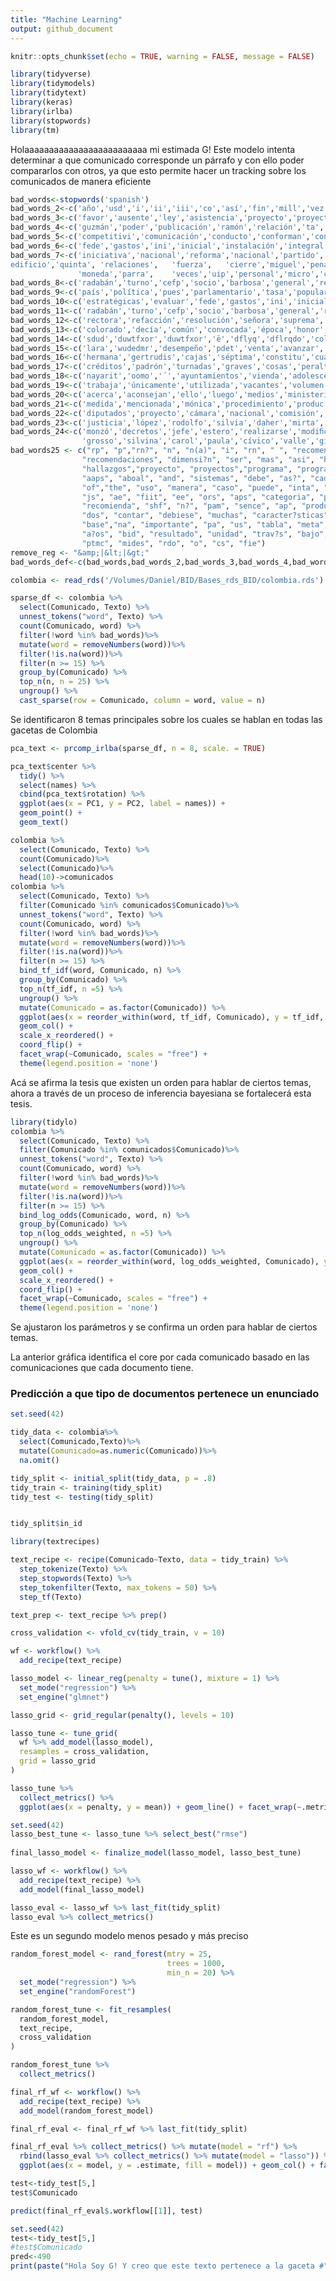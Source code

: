 ```yaml
---
title: "Machine Learning"
output: github_document
---
```


```r
knitr::opts_chunk$set(echo = TRUE, warning = FALSE, message = FALSE)
```

```r
library(tidyverse)
library(tidymodels)
library(tidytext)
library(keras)
library(irlba)
library(stopwords)
library(tm)
```


Holaaaaaaaaaaaaaaaaaaaaaaaaa mi estimada G! Este modelo intenta determinar a que comunicado corresponde un párrafo y con ello poder compararlos con otros, ya que esto permite hacer un tracking sobre los comunicados de manera eficiente

```r
bad_words<-stopwords('spanish')
bad_words_2<-c('año','usd','i','ii','iii','co','así','fin','mill','vez','si','l','tener','oc','iv','nuevos','problema','santa','dio','p','enero','febrero','marzo','abril','mayo','junio','julio','agosto','septiembre','octubre','noviembre','diciembre','aproximadamente','varios','ende','tipo','aún','fase','costo','existe','logró','v','acerca','b','entrada','forma','gran','igualmente','misma','orden','oficina','output','podría','presentaron','propuesta','propuestas','referencia','reporte','san','tercer','térmico','zonas','caja','alrededor','asignados','decir','después','días','dicha','diseñado','esperaba','esperado','finalizar','importancia','llevó','maestro','mejorar','necesarios','niveles','particular','planteado','presente','principios','reflejado','registra','reportado','requiere','secado','solo','supuesto','with','working','actualización','alto','asociado','considerando','correspondiente','dichos','escasa','fa','figura','genera','justificación','km','llevado','medidas','menos','modo','municipio','necesarias','necesidades','parcialmente','partir','pese','personas','pmasis','presentar','previas','previstos','real','realizando','sentido','suscrito','tema','vía','acorde','acorde','actividad','adecuada','adelantando','ándres','atención','comprometer','consultores','corresponde','crítica','cuarto','efectos','ejecutores','entonces','especial','establecidos','crítica','ejecutores','especial','establecidos','existen','incluido','lograr','logro','luego','mas','más','mayores','mecanismo','mejor','notable','nuevas','objeto','oferta','original','pari','passu','posibilidad','posterior','propósito','','realidad','realizaron','red','satisfactoria','solicitado','últimos','varias','además','afectar','aplicación','aprobados','artículo','competencia','competencias','conjunto','consecución','creó','considerable','consolidación','convocatoria','cronogramas','cuatro','darle','definidos','desarrollado','efectiva','eficiente','ejecutados','especialista','estima','extensión','gestor','igual','indica','informa','interno','internos','largo','llega','lugar','manual','mismas','mll','múltiples','obtener','permitido','plazos','porcentaje','potenciales','presentación','presentó','prevé','primeras','providencia','proyecciones','puedan','realizada','reglamento','relacionada','renovación','restricciones','semanas','siguiente','solicitar','soluciones','suscribir','suscripción','tales','todas','todo','tomo','usuarios','vías','abstuvo','acumulado','adelantaron','afectó','apenas','apoya','c','buena','centros','compromisos','conjunta','considerablemente','consorcio','contenido','continua','cronograma','deben','deberán','dialogo','disponibles','dificultad','documentos','ejercicio','elegible','ello','esfuerzos','espacios','especiales','esquemas','etapas','formalizó','financiada','fuertes','funcionamiento','generado','generados','generar','generó','gerencial','gestiones','gestores','grupos','haber','hecho','inclusión','informó','inicios','manifestado','mencionados','opinión','partes','pendiente','permitieran','podía','podrá','presentan','presentando','proyectados','punto','puesta','realización','realizará','realizará','reporta','respuesta','revisaron','sigue','sólidos','sigue','sólo','superior','sustancial','torno','tramitar','tres','utilización','ve','vi','vio','acordado','actualizado','adecuado','agencia','ahora','ajustar','ajustó','alcanzado','alcanzarán','ambos','anteriores','aplicativo','aportes','apoyar','aprobó','asimismo','atender','calculado','cercano','cinco','continuar','corresponden','cumplido','da','dará','deberá','decidió','decididas','decidió','definido','definidas','denominada','determinar','determinación','detalles','detalle','diferencias','dinámica','dinamismo','directivas','disponibilidad','distintos','eb','ejecutadas','entendimiento','establecidas','evidente','explica')
bad_words_3<-c('favor','ausente','ley','asistencia','proyecto','proyectos','diputado','ley','cause','reunión','cause','diputados','reunión','presidente','cámara','gaceta','integrante','lunes','martes','miércoles','jueves','viernes','sabado','domingo','integrante','méxico','cambio','general','nacional','parlamentaria','alta','integrantes','iniciativa','horas','programas','proyecto','programa','sector','ción','dictamen','josé','mil','pri','baja','turno','federal','in','gonzález','día','fecha','dos','manera','acciones','ciento','ciento','materia','parte','pro','secretario','re','caso','directiva','ser','actividades','cabo','discusión','maría','anterior','fracción','atentamente','decreto','juan','respecto','micro','millones','ordinaria','secretaría','unidos','coordinación','foro','grupo','periodo','ra','aprobación','ceiaa','pequeña','to','artículos','congreso','do','federación','junta','licenciado','medio','legislatura','presentes','uso','antonio','cuenta','legislativo','garcía','gobierno','legislativo','mexicanos','operación','social','acuerdo','aprobado','comisiones','dispuesto','informe','martínez','nes','numeral','diversas','mesa','siguientes','jesús','siguientes','adiciona','adolfo','luis','lxii','orive','secretaria','sión','alejandro','diversos','federalismo','ramírez','reuniones','secretarios','términos','adriana','apoyo','cumplimiento','ma','pa','sánchez','sánchez','anual','cuales','di','doctor','mario','participación','semestral','anexo','autoridades','coordinador','javier','municipales','pérez','pre','so','alfredo','fernando','hacer','mediante','nivel','objetivos','propone','proponente','quórum','temas','tra','acción','acta','cada','carlos','dad','destacó','edificio','entidades','establecer','fundamento','honorable','importante','legisladores','mo','palacio','proyectos','rangel','regional','romero','sectores','sistema','condiciones','miento','pe','tados','través','vargas','ciones','comi','dar','disposiciones','enrique','evaluación','federales','marco','mayor','parla','mayor','plazo','presentada','reglas','salón','tal','alberto','arturo','ca','contreras','gasto','lectura','procedió','padilla','situación','virtud','años','augusto','bellinger','chan','continuación','dis','elementos','fuentes','funciones','gestión','hernández','lugo','manuel','mentaria','moreno','nión','nueva','partido','político','primer','públicos','rocío','ruiz','semarnat','va','abreu','agradeció','aprobaron','asistencia','carmen','com','corrales','dependencias','dipu','establece')
bad_words_4<-c('guzmán','poder','publicación','ramón','relación','ta','último','ciudadano','comité','documento','fe','fomentos','fomento','generales','gobiernos','grandes','guadalupe','im','inicio','invitados','marcos','mente','mexicana','morales','opi','ortiz','permita','población','relativo','renovables','resultados','salvador','segovia','unanimidad','usted','blanca','bre','cantidad','capacidades','cárdenas','carmona','debe','des','dictaminado','director','final','función','hace','hoy','isidro','lázaro','llevará','medianas','méndez','mismo','previa','sos','total','valencia','vo','acceso','acuerdos','armando','artiñano','asistentes','calidad','cáma','campaña','cecilia','conforme','conforme','dustria','em','emitir','encuentra','esther','gerardo','impacto','importantes','ingeniero','interés','minuta','modificación','movimiento','na','nación','oportunidad','ordenamiento','organismos','parlamentarios','pequeñas','po','primera','puntos','socorro','socorro','téllez','tiempo','tomás','tratamiento','turnados','unidas','yesenia','analizado','anaya','ángel','angélica','ba','bajo','base','beltrones','bien','campañas','catarina','ceballos','delgado','desa','desahogar','eco','efecto','electorales','encontraron','específicos','establecido','ex','fechas','foros','g','gutiérrez','hacia','humanos','ja','llevar','manlio','márquez','mayoría','medios','metas','miguel','módulo','mundo','momento','observaciones','octavio','palabra','orihuela','payo','permanente','preguntas','puesto','res','respectiva','resultado','reyes','sam','sistemas','voto','votos','actores','alianza','alonso','alianza','américa','ayala','cación','calderón','cam','camarena','carácter','cargo','ciso','clave')
bad_words_5<-c('competitivi','comunicación','conducto','conforman','consejo','correspondientes','cumplir','dependencia','destinados','df','dichas','directamente','diseño','dora','ejecución','emitida','éstas','estatales','evaluaciones','falta','favor','federa','felipe','fernández','garza','generación','herrera','hacendaria','herrera','hugo','humano','instituto','inte','intervención','invitación','issa','legislativos','local','medina','semana','semanas','mes','meses','necesario','norma','número','organización','oviedo','países','par','pedro','plan','presencia','puso','rafael','rafael','realizar','reducir','reitero','relaciones','representación','representantes','responsabilidad','rios','rivera','rrollo','secreta','unánime','vinculación','x','zaragoza','ac','adán','alba','alex','analizar','beneficio','cabe','clausura','clausura','combustibles','compromiso','conformidad','compromiso','crear','cualquier','cuanto','daimler','david','dávila','debida','decisiones','derivado','disposi','eficiencia','ejecutivo','eliana','elaboración','eliana','equipo','ésta','francisca','francisco','gas','ge','gm','go','her','ho','inafed','informes','instalaciones','instrumentos','lado','legales','líneas','locales','marisol','mento','mexicano','misión','mismos','munici','nacionales','nández','ne','nelly','nomía','órdenes','organizaciones','pecial','peña','pido','planta','porcentajes','presu','proceso','producto','progra','propia','puede','ral','ras','realizadas','representa','representa','revisión','ricardo','robles','sa','sala','solicita','sometan','suficiente','tercera','tes','tinguida','torres','viii','abordaron','actualmente','alfa','alvarado','alimentos','árcega','auditorio','bajadores','beneficios','bis','brenda','canacero','características','castillo','cau','certificación','certificado','chávez','cional','cita','colaboración','comuníquese','concepto','concluyó','consuelo','conocimiento','contenidos','coronado','covarrubias','creciente','cruz','cuarta','décima','décima','declinó','delphi','democrática','dente','deral','dicho','dieron','discutido','dispone','duda','efectuada','elia')        
bad_words_6<-c('fede','gastos','ini','inicial','instalación','integral','interior','jiménez','labastida','lardizábal','legislativa','licencia','lineamientos','magallanes','mé','mecanismos','mejores','mencionar','modificaciones','muñoz','murguía','nieto','nolasco','observar','ordinarias','panel','peaje','permitan','presenta','presentadas','pt','putados','rio','ro','rodrigo','rosa','salinas','sarrollo','segunda','serna','sexta','sino','subcomisión','talamante','tamaño','técnico','undécima','undécima','var','venido','vicepresidente','senador','senadore','ministro','ministros','vidad','volvo','xico','zamora','acordó','actas','agenda','agustín','altos','álvarez','antelación','anteriormente','apo','apro','áreas','arroyo','artí','au','autónoma','bienvenida','ble','cá','car','casi','cervantes','chapa','cio','comentó','compe','comprende','comuníquense','conferencia','confirmar','confirmar','constancia','constitucional','constitucionales','contar','corpus','culo','curi','das','declaración','destine','destino','diputadas','dispensó','emitió','enfoque','enviada','espacio','especifico','etcétera','experiencias','explicó','fijos','facultades','flor','fommur','fondos','forman','formas','fundación','fundamentales','garantizar','gordillo','grama','hombres','gudiño','hora','implementación','implementar','inci','incorporar','index','inegi','infor','irazema','karina','leticia','libre','linares','loya','mantener','marcas','matrices','mejoramiento','miranda','morelos','motivo','muni','nal','necesidad','negativo','néstor','normas','numerales','ochoa','ocotlán','olivares','omar','opiniones','organi','organizado','orozco','orozco','ossiel','otorgados','pablo','participaciones','petitividad','planteados','planteamientos','podrán','ponente','poner','potencial','prácticas','favor','ausente','dip','angel','cc','creo','cooperativa','quiero','sección','seccion','lxi','cruzada','liconsa','ustedes','vemos','dip','admite','leche','lxiii','ley','diconsa','dgpl','cooperativa','mely','aqui','aquí','coco','x','lxi','angli','vamos','lxii','morena','eukid','rubrica','parlamentaria','voy','obviamente','ahorita','grappin','proponente','notificó','asistencias')
bad_words_7<-c('iniciativa','nacional','reforma','nacional','partido','iniciativa','entidades','pública','presentada','sector','nacional','género','dictamen','diversas','señaló','muchas','muchas','sociedades','número','bis','pleno','cuidado','discusión','votación','javier','humanos','ordinaria','jesús','párrafo','integrantes','uso','f','oficio','cómo','presidenta','derecho','sociedad','juan','exhorta','congreso','fiscal','pérez','rodríguez','medio','socios','va','constitución','secretaría','hoy','asamblea','cambio','lópez','unidos','pesos','pesos','cause','población','cuidados','manuel','años','términos','hambre','díaz','urgente','federación','artículos','carlos','cabo','parte','centro','ver','millones','jorge','moreno','previsión','televisión','integrante','unión','sesión','anual','fondo','guarda','dar','usted','bien','marco','marco','voto','suscrita','consejo','gutiérrez','precios','código','parlamentarias','recepción','tercera','periodistas','ex','hace','sánchez','comité','comité','reuniones','pa','unidas','ramos','ramos','administración','ciudadana','consulta','mos','in','pueblos','mayor','legislativo','haciendo','apoyo','diversos','gómez','debe','flores','verdad','respecto','órganos','régimen','primer','podemos','refiere','quórum','zona','arturo','ra','enrique','indicó','casa','través','sur','di','único','proyectos','temas','torres','mendoza','carácter','públicas','palabra','guadalupe','nivel','gerardo','vega','penal','cruz','entidad','norte				
edificio','quinta',	'relaciones',	'fuerza',	'cierre','miguel','pena','electorales','voz','referente','aprobado','nes','ángel','ene','sureste','bernal','vida','vida','roberto','guillermo','roberto','promedio','atentamente','mo','votar','iniciativas','generales','puede',				
               'moneda','parra',	'veces','uip','personal','micro','claudia','conforme','bases','rafael',	'políticos','registro','fe','efecto','pemex','editorial','casos','persona','menor','banfotour','ejemplo','recibido','foro','recibido','primero','herrera','amistad','ciento','segundo','oportunidades','revolución','resolución','sistema','informe','inasistencia','análisis','reglamentos','sagarpa','puntos','pasajeros','disponible','autonomía','habitación','gente','celebrada','numeral','norte','edificio','fernando','plazo','cualquier','cuarta','cumplimiento','solicitó','electores','electores'		,'trámite','valor','parlamentos','equilibrio','morales','movimiento','municipal','combate','moderna','ciones','financiero','','licenciado','periodo','título','sión','activos','presidencia','cantú','unanimidad','cuales','expide','beatriz','beatriz','total','capítulo','ma','participación','revisión','fundamento','trata','dad','pequeña','santos','nuevo','productiva','gef','región','región','pichardo','pre','oficial','abstención','pre','vázquez','dictaminar','institución','baja','na','asunto','fernández','ramírez','honorable','promovente','ruiz','hugo','secretarios','gestión','mediana','coordinación','ejecutivo','establece','proceso','dentro','objetivos','bueno','fuente','leyes','comunicaciones','humano','anexo','vigor','registró','registró','constitutivas','constitutivas','riego','cárdenas','partidos','ricardo','llegar','toda','octavio','nueva','nuevo','cantidad','potable','escuelas','seguro','positivo','íbid','doctor','reyes','lázaro','palacio','miriam','reglas','república','ciudad','elena','norma','diario','armando','nombre','º','david','héctor','dispuesto','lista','dispuesto','lista','rojas','rojas','rojas','sistemas','evaluación','cumbre','santiago','quorum','usuario','mexicano','organización','presencia','secretaria','carrillo','carrillo','sergio','ticas','relación','vencimiento','apoyos','garza','márquez','daniel','germán','precisamente','carmen','chávez','emilio','guzmán','medina','visita','prác','tiendas','minuta','ignacio','preguntó','compañeros','recibida','eduardo','sala','votos','ausentes','envió','sinopsis','presentes','resultados','mente','mucha','alianza','méndez','consideración','orantes','pueden','debido','aprobada','dijo','responsabilidad','víctor','llevará','acuerdos','barajas','momento','siempre','condiciones','señores','trabajos','obra','araceli','parece','parece','guevara','contenidas','funciones','mayoría','cadenas','contador','contador','dades','viii','objetivo','padilla','escobar','escoto','manrique','lucia','tesis','financieros','edgardo','órgano','diputada','primera','permanente','aprobación','junta','recursos','recurso','materia','cámara','trabajo','aprobación','trabajo','materia','instituto','cámara','recursos','primera','elsa','turismo','decía','martín','martha','comi','educa','trabajar','programas','anterior','operación','rico','anterior','bienes','fines','aprueba','líderes','óscar','innovación','planta','procedimientos','mismo','productores','instalaciones','comisiones','usos','pinto','delito','quedar','según','reserva','retiro','tercero','tercero','gonzalo','base','mario','suárez','velasco','ciudadanos','intervención','motivos','miento','pago','realizar','legisladores','motivos','podamos','queremos','solamente','parlamentarios','senadora','relativo','señala','reforman','semarnat	','reservan','admiten','situación','diego','caída','villarreal','meses','edad','operaciones','humberto','programas','democrática','función','bajo','creación','curso','plenaria','remitida','seguimiento','anterior','ganaderas','damián','desechan','dicho','dictaminada','notas','jaime','oscar','atribuciones','elección','fuentes','mismo','asistentes','asistente','asiste','coronato','margarita','patrones','cooperativo')
bad_words_8<-c('radabán','turno','cefp','socio','barbosa','general','reunión','federal','urnas','credencial','locutores','turna','señor','montaño','sámano','anticorrup','melhem','manjarrez','compañero','arámbula','castañón','berjena','montano','berdeja','avilés','gaceta','montano','usabiaga','monreal','amigo','gracias','pesa','zan','cooperati','quisiera','turnó','ganoa','corrales','proyecto','turística','asuntos','montoya','gobernación','gobernacion','rúbica','bautista','setenta','civil','agradezco','buenos','septima','guerrero','rubica','rúbrica','comisión','gusto','ayudar','aguas','expediente','país')
bad_words_9<-c('país','política','pues','parlamentario','tasa','popular','metropolitano','aguilar','agregado','exteriores','edelmiro','angulo','alfonso','multa','demás','valores','campeche','permiso','aguilar','firmas','distrito','metropolitana','pues','estatus','funcionarios','media','productos','desecha','federativas','braceros','tiembre','naciones','fuerzas','solicitud','acto','alejandra','zepeda','ávila','ramo','ahlf','loretta','equivalente','otorgamiento','promover','esfuerzo','virgilio','julieta','olivia','briceño','wendy','ernesto','procesos','fermín','propuso','sometió','control','toro','hizo','acto','treinta','adición','estatus','mary','priscila','vidaña','rogelio','aportaciones','someterlo','desahogo','éste','federativas','regular','cedrssa','suprema','alguna','país','imss','proposición','desecha','bermúdez','erandi','aguilar','frida','respectivamente','permiso','pidió')
bad_words_10<-c('estratégicas','evaluar','fede','gastos','ini','inicial','instalación','integral','interior','jiménez','labastida','lardizábal','legislativa','licencia','lineamientos','magallanes','mé','mecanismos','mejores','mencionar','modificaciones','muñoz','murguía','nieto','nolasco','observar','ordinarias','panel','peaje','permitan','presenta','presentadas','pt','putados','rio','ro','rodrigo','rosa','salinas','sarrollo','segunda','serna','sexta','sino','subcomisión','talamante','tamaño','técnico','undécima','undécima','var','venido','vicepresidente','senador','senadore','ministro','ministros','vidad','volvo','xico','zamora','acordó','actas','agenda','agustín','altos','álvarez','antelación','anteriormente','apo','apro','áreas','arroyo','artí','au','autónoma','bienvenida','ble','cá','car','casi','cervantes','chapa','cio','comentó','compe','comprende','comuníquense','conferencia','confirmar','confirmar','constancia','constitucional','constitucionales','contar','corpus','culo','curi','das','declaración','destine','destino','diputadas','dispensó','emitió','enfoque','enviada','espacio','especifico','etcétera','experiencias','explicó','fijos','facultades','flor','fommur','fondos','forman','formas','fundación','fundamentales','garantizar','gordillo','grama','hombres','gudiño','hora','implementación','implementar','inci','incorporar','index','inegi','infor','irazema','karina','leticia','libre','linares','loya','mantener','marcas','matrices','mejoramiento','miranda','morelos','motivo','muni','nal','necesidad','negativo','néstor','normas','numerales','ochoa','ocotlán','olivares','omar','opiniones','organi','organizado','orozco','orozco','ossiel','otorgados','pablo','participaciones','petitividad','planteados','planteamientos','podrán','ponente','poner','potencial','prácticas','favor','ausente','dip','angel','cc','creo','cooperativa','quiero','sección','seccion','lxi','cruzada','liconsa','ustedes','vemos','dip','admite','leche','lxiii','ley','diconsa','dgpl','cooperativa','mely','aqui','aquí','coco','x','lxi','angli','vamos','lxii','morena','eukid','rubrica','parlamentaria','voy','obviamente','ahorita','grappin','proponente','notificó','asistencias')
bad_words_11<-c('radabán','turno','cefp','socio','barbosa','general','reunión','federal','urnas','credencial','locutores','turna','señor','montaño','sámano','anticorrup','melhem','manjarrez','compañero','arámbula','castañón','berjena','montano','berdeja','avilés','gaceta','montano','usabiaga','monreal','amigo','gracias','pesa','zan','cooperati','quisiera','turnó','ganoa','corrales','proyecto','estratégicas','evaluar','fede','gastos','ini','inicial','instalación','integral','interior','jiménez','labastida','lardizábal','legislativa','licencia','lineamientos','magallanes','mé','mecanismos','mejores','mencionar','modificaciones','muñoz','murguía','nieto','nolasco','observar','ordinarias','panel','peaje','permitan','presenta','presentadas','pt','putados','rio','ro','rodrigo','rosa','salinas','sarrollo','segunda','serna','sexta','sino','subcomisión','talamante','tamaño','técnico','undécima','undécima','var','venido','vicepresidente','senador','senadore','ministro','ministros','vidad','volvo','xico','zamora','acordó','actas','agenda','agustín','altos','álvarez','antelación','anteriormente','apo','apro','áreas','arroyo','artí','au','autónoma','bienvenida','ble','cá','car','casi','cervantes','chapa','cio','comentó','compe','comprende','comuníquense','conferencia','confirmar','confirmar','constancia','constitucional','constitucionales','contar','corpus','culo','curi','das','declaración','destine','destino','diputadas','dispensó','emitió','enfoque','enviada','espacio','especifico','etcétera','experiencias','explicó','fijos','facultades','flor','fommur','fondos','forman','formas','fundación','fundamentales','garantizar','gordillo','grama','hombres','gudiño','hora','implementación','implementar','inci','incorporar','index','inegi','infor','irazema','karina','leticia','libre','linares','loya','mantener','marcas','matrices','mejoramiento','miranda','morelos','motivo','muni','nal','necesidad','negativo','néstor','normas','numerales','ochoa','ocotlán','olivares','omar','opiniones','organi','organizado','orozco','orozco','ossiel','otorgados','pablo','participaciones','petitividad','planteados','planteamientos','podrán','ponente','poner','potencial','prácticas','favor','ausente','dip','angel','cc','creo','cooperativa','quiero','sección','seccion','lxi','cruzada','liconsa','ustedes','vemos','dip','admite','leche','lxiii','ley','diconsa','dgpl','cooperativa','mely','aqui','aquí','coco','x','lxi','angli','vamos','lxii','morena','eukid','rubrica','parlamentaria','voy','obviamente','ahorita','grappin','proponente','notificó','asistencias','directivo','asamblea','uruguay','inoohh','inddhh','indohh','república','sede','recibió','naciones','setiembre','parlamento','sesión','reunió','uruguayo',"inodhh",'comisión','participó','institucional','casos','comisionado','institución','º','presidenta','pueblo','junto','seguimiento','página','relacionamiento','señores','personal','información','corte','aspectos','instituciones ','dirección','uruguaya','muchas','recomendaciones','taller','unidad', 'dentro','órgano','toda','ámbito','anexos')
bad_words_12<-c('rectora','refacción','resolución','señora','suprema','tivo','udelar','visita','alguna','anong','arts','bases','buen','ceremonia','cierre','colaborar','directora','entiende','formal','funciona','inciso','institu','integrada','organismo','propio','rechos','rovira','situaciones','seguramente ','talleres','talleres','ales','bueno','consolidar','contacto','contencioso','convenios','creados','dada','desarrolló','dice','eventos','focal','expresa','extraordinarias','focal','forme','gente','grado','horario','informar','inter','intercambiar','intercambio','interna','lugares','maldonado','mantenido','maria','minutos','nota','ntes','nuevo','oohh','pafs','participado','participaron','perfodo','podemos','queremos','recibimos','recién','reclamo','rector','redbió','reglamentación','seguir','solicitó','tado','tampoco','temáticas','ténganse','titución','tras','unión','urugu','viena','vigentes','xlvii','aborda','abordar','abordó','acercamiento','ación','algún','ambas','amplio','amman','brou','breve','capitulo','causas','cias','comprendido','ctivo','danilo','decisión','defen', 'defensorías','denunciado','deredlos','dfas','diario','distintas','división','dónde','ejecutora','ente','entrados','entrevistas','estratégicos','excepciones','extraordinaria','federico','fhce','filippini','fines','form','funcion','fundamentos','futuros','gama','garantías','habitantes','hacerlo','hacerse','hito','ibió','implica','impone','incluso','inddhii','inoouh','inst','integra','jnddhh', 'jnodhh','juntas','libro','manifiesta','marcha','memoria','mensaje','montero','mtop','nacion','nombre','obligación','obre','observatorio','oficial','oficios','oirtctivo','oportunamente','orgánica','organizada','oriental','otorga','paraninfo','dificultades','jorge','según','cuentas','gustavo','seis','sociedad','cooperación','país','diferentes','º','administración','parece','seminario','peralta','frente','miembros','directorio','faroppa','posible','remite','allá','código','dado','delegación','dere','especialmente','mariana','órganos','recepción','vecino','rodríguez','relativos','funcionarios','recibir','sesiones','realizó','recibido','tribunal','hizo','principio','vinculados','administrativa','cómo','cons','copia','cuerpo','daniel','deja','habla','manos','ninguna','oerechos','raúl','uruguayos','vigente','actos','admitidas','ariela','astori','central','concurso','conse','coordinadora','debido','ejemplo ','elección','ferreira','futuras','instancia','integrar','nadonal','período','posibles','presentado','promoción','realizado','acto','centro','asociación','señalar','asuntos','convenio','asunción','independiente','vinculadas','comenzó','ejemplo','establecimiento','fundamental','legislador','ocasión','oefensoria','pasado','protocolo','pueden','recibidas','recomendación','asesora','técnicos','asse','chos','derec','destacar','disposición','llamado','oere','oficio','ombudsman','parlamentario ','participar','poderes','preliminar','primeros','pueda','montevideo','sociales','facultad','persona','cargos','defensor','denunciante','obligaciones','defensa','legal','servicios','administrativo','camino','eduardo','escrito','escuchar','guyer','inooh','insti','parlamentario','serpaj','tución','administrativos','cuestiones','dando','decía ','guianze','hechos','humedades','inau','iniciativas','involucrado','involucrados','lación','mencionado','mides','objetivo','ocupación','participa','pasos','plantearon','planteó','posición','refiere','segundo','seguramente','texto','abordados','actuación','actual','adelante')
bad_words_13<-c('colorado','decía','común','convocada','época','honor','jornada','pesar','pleno','solicitudes','antesala','aproximación','artigas','asodadón','boltzmann','buenos','básicos','carta','claramente','compartieron','completo','consecuencia','considerarse','consideró','cosas','curso','debemos','desarrolladas','desarrollar','eficaz','enorme','payssé','ponen','presupuesta','pisos','proce','ración','reali','realiza','realmente','reciente','reconocimiento','rectivo','relativa','rica','sauval','sejo','semestre','sentencia','sentimos','servido','silva','solamente','soría','stado','talle','tarea','temática','tendidos','unid','usinas','veinte','versión','vinculado','walter','abord','absolutamente','acceden','acnudh','acompañan','adón','adones','agradecer','alegría','almagro','anex','aníbal','aniversario','apartado','aplica','aquellos','asigna','asignado','asundón','aucj','básico','bloque','busca','boral','caminos','cardoso','celebrarse','ceso','ciegas','citada','creación','senadores','alcance','álvaro','amplia','aprueba','área','dictado','difusión','facultativo','instancias','andar','contó','comunicó','decano','pertinente','posteriormente','preparación','previsión','principales','propias','razones','redactor','relaciona','relacionadas','rico','abordan','acuña','administradón','administrativas','aporte','aplicable','atribuciones','capacidad','causa','centrales','cierto','ciudad','clón','comenzamos','códigos','comenzara','cometidos','comienzo','comis','compartió','compartir','conclusión','concretamente','condición','cone','consideración','consideradas','considere','consta','consulta','consultivo','contiene','contribuir','conversó','coope','coordinaciones','copias','correr','creada','creado','creadón','criterios','cuarenta','cuya','dades','deberi','dejamos','dejo','demás','denund','dert','despachos','dicte','diferente','digo','dijo','dimensiones','dire','directi','discrepamos','discrepancia','doctora','dossier','duradón','echa','ejercido','elena','encontrado','enda','enta','entendemos','entes','envió','espado','espedal','espinosa','estab','estándares','eventual','evento','existencia','expresamente','ferrelra','finalmente','física','físicas','fluida','formulación','funcionar','goce','heber','henderson','hicieron','huma','humnos','iciembre','ihoohh','incompetencia','informada','informado','informaron','inooiih','inquietudes','intermedio','interpretación','ional','jornadas','leer','legis','lidad','literal','llamar','lnstitudón','logo','ludwig','maneras','manifestó','mantenidas','mantuvo','mencionó','mirada','modificativa','momentos','nacio','nacionaj','nadie','nadón','nadones','namiento','nciones','necesaria','ningún','negras','noohh','jurídico','éxito','procedimientos','trámite','trato','actor','concreción','conmemoración','coordinar','definitiva','denun','experiencia','henderson','implican','notoria','notoriamente','nsejo','obliga','obstante','ocupada','oefensorfa','oire','onal','ones','oportuna','orador','organizó','orientación','originales','oupuy','pane','panelista','parlamen','partidp','pasquet','pauta','pedidos','plantea','plato','plena','pnud','podamos','práctica','presen','presidió','prestación','presuntas','previo','previsto','primero','proc','procedimiento','provino','proyecta','pttsonas','pues','quejas','rápido','razón','recha','recibieron','recoge','recomend','recuerdo','redacción','reencuentro','registro','relativas','relator','rendición','represen','repú','requerido','requerir','respuestas','resuelto','reunido','reunieron','rias','rinde','rorma','scheps','señalado','señaló','serie','serpa','siempre','simplemente','socia','solicitada','solicitud','sometida','sugerencias','tareas','temático','temáticos','tido','tiva','todavía','tora','totalidad','trab','traba','única','unida','unidades','universal','unklas','ursos','viene','vínculos','visto','voluntad','voluntaria','xvii','representante')
bad_words_14<-c('sdud','duwtfxor','duwtfxor','ë','dflyq','dflrqdo','colombia','pacto','dflrqdo','dflrqdo','\u0358','prestar','\u051d','frpr','uhfxuvrv','xhyr','xhyr','ï','lqlvwhulr','sdud','hqwlgdghv','hvwh','ɖăƌă','ministerio','odq','línea','directa','prestacion','uhdol','estatuto','vigésimo','fxdo','relhuqr','h','pacto','eolfr','senado','txlgdg','estrategias','rglilfd','vreuh','dflhqgd','eolfd','\u0d7d\u0d7eඅ','contrato','meta','qdflrqdo','parágrafo','qdflrqdo','qdflrqdo','è','técnica','uhdol','qdflrqdo','parágrafo','fortalecimiento','uhfxuvrv','uwtfxor','hfwrv','qxhyr','fortalecimiento','\u051d','\u0355','\u037c','hqhudo','glflrqd','vhuylflrv','vhuylflrv','dvhv','hvduuroor','departamento','servicio','ghvduuroor','psuhqglplhqwr','rqgr','hjdolgdg','r','rwurv','doxg','srguiq','olplqd','olplqd','tabla','delegada','surjudpd','sduwh','xglfldo','vhuylflr','wudqvsruwh','hqwuh','dfwr','hfwr','|','surfhvrv','lvwhpd','lqyhuvlyq','lqirupdflyq','gráfico','frqyplfr','planes','whuulwruldohv','vhfwru','udqvsruwh','dfxhugr','raizales','igac','vhfwru','udqvsruwh','srgui','u0373','wudypv','fxpsolplhqwr','dud','jhvwlyq','yljhqfld','lqdv','eolfrv','hqwlgdg','hqwlgdg','gheh','quedará','vdoxg','sdjr','rgutjxh','articulación','qyhuvlrqhv','frqglflrqhv','sdtv','mxglfldohv','acompañamiento','hvwd','dutd','duorv','qhujtd','dpd','pretelt','vigilancia','uente','xdgur','rfldo','gxfdflyq','hvwi','ghehuiq','fdvr','fxdohv','cuadro','gráfica','fxdohv','secundario','magistrado','cuadro','ru','vlvwhpd','rglittxhvh','hsduwdphqwr','surfhvr','duwtfxorv','wrwdo','oehuwr','liber','hvwlyq','hvwlyq','whed','sduijudir','dfwlylgdghv','dfwlylgdghv','oxuldqxdo','modelo','sduijudir','vwdgr','suhvwdflyq','txhgdui','vrfldo','wlhqh','eolfdv','vljxlhqwhv','chaljub','odqhdflyq','phwd','lqfox','servidores','quinto','uiilfr','datos','surgxfflyq','lqiudhvwuxfwxud','ur','wudwd','ghqwur','msps','whpd','ghehui','rqdv','xshulqwhqghqfld','balance','categoría','pp','žůžŵďŝă','plvpr','mxvwlfld','','hmhfxflyq','mads','ghvsdfkrv','shuvrqdv','estratégica','modifíquese','hfuhwr','jdudqwl','whuulwruldo','glflhpeuh','pdqhud','udedmr','debate','compra','đžŵž','wrgrv','phgldqwh','ghsduwdphqwrv','componente','remhwr','uhodflrqdgr','lfhplqlvwur','dgrv','lqlvwud','eloorqhv','plqhud','pxqlflslrv','fdolgdg','hpsuhvdv','srutxh','madres','xshulru','srotwlfd','vhuiq','pelhqwh','surgxfwruhv','carrera','vhdq','glihuhqwhv','complementarios','kdvwd','pliego','manejo','uariv','d','territorios','rama','formación','suhvhqwh','ǀ','rorpeld','\u0373','primario','prgl','modi','uhvlghqwh','colombiana','colombiano','votado','conćicto','sursxhvwd','ŵŝůůžŷğɛ','aumento','xudo','retención','ğǆɖžƌƚăđŝžŷğɛ','uribe','upjlphq','implementará','edvh','htxlgdg','pdufr','pactos','eăđŝžŷăů','rosario','guerra','aprovechamiento','sursrvlflyq','empleados','lqyhuvlrqhv','iván','ejrlb','encuentran','fortalecerá','capital','sodq','espera','ò','dupdgr','definir','dutr','ponencia','madr','identificación','hvwiq','modalidad','intermedia','luhfflyq','sulphu','índice','recuperado','luhfflyq','índice','xvwlfld','roflhqfldv','ruta','encp','venia','vial','\u0355\u0355','reoljdflrqhv','rughq','principal','espriella','abelardo','sursrvlflrqhv','lqflvr','conmutador','nominal','diferencial','aumentar','ungrd','colombianos','ğŷƚƌğ','mipres','mhcp','rrom','idplold','ixqflrqhv','duijudir','galán','restrepo','ludqgd','trámites','phur','especialidad','qxphudo','őğɛɵſŷ','construir','irupd','kulvwldq','sierju','hvwdv','adiciónese','toma','mauricio','mauricio','establecimientos','ğɛƚğ','encuentro','hihqvru','componentes','uxudo','entrega','conductas','beneficiarios','distribución','ljhqfldv','medida','dtxt')
bad_words_15<-c('lara','wudedmr','desempeño','pdet','venta','avanzar','pdet','dqiolvlv','avanzar','uwl','diagnóstico','ilustración','qfoxvlyq','menores','ʹ','pxmhuhv','tutela','remhwlyr','desarrollará','intervenciones','asesoría','surslhgdg','wudruglqduldv','etapa','duwlgr','serrano','término','narp','alcalde','dwhqflyq','shulrgr','principalmente','historia','principalmente','mesas','sodqhv','sursrqh','calle','ruhqr','ruhqr','mantilla','documental','mvct','yljlodqfld','ɖƌžěƶđƚžɛ','suhflrv','benedetti','acordada','marta','cent','andrés','ulhvjr','propiedad','vhqwlgr','lemos','escala','intereses','ilflqd','selección','lppqh','cálculos','subdirección','metodología','dejar','brindar','posada','embargo','mediano','barrera','lqwhjudo','vota','apuestas','facilitar','hvwdeohflgr','facilitar','qiruph','hvwdeohflgr','bilateral','john','lina','guía','phvhv','edmr','alexander','prioridad','andrade','cristo','hernán','existentes','tamayo','deulo','existentes','pizano','qirupd','profesionales','hogares','impedimento','cesar','gestion','salas','honorables','divulgación','encuesta','plantas','dgpm','medición','autoridad','impulsar','lara','wudedmr','serrano','ptar','tovar','giraldo','pregunta','chaves','alcaldes','caicedo','chamorro','jimmy','correa','lizcano','dictan','bonilla','recusaciones','daza','formato','arango','circunscripción','soto','eapb','formato','palabras','name','números','unas','amín','concede','cristina','merheg','samy','gaviria','barreras','paloma','escolar','aforados','pací','elizabeth','nayibe','marún','requisitos','publicado','lizarralde','macías','publicaciones','ministra','plata','hernando','familiar','ª','recobra','baena','navarro','prieto','bolsa','justa','penagos','laserna','cardozo','hoyos','realpe','román','vélez','wolff','sustitutiva','bustos','rosero','proyectar','eustacio','corzo','marín','sarmiento','somete','andrea','avirama','cuáles','holguín','mora','durán','obdulio','ospina','paola','vásquez','fórmula','caprecom','cretaría','viviane','flórez','celebración','abre','abrir','leonidas','diana','cerrar','maritza','milton','conducción','arleth','bernardo','casado','elías','elías','myriam','html','mandato','alicia','aristizábal','león','paredes','patricia','proceder','robledo','rosales','rosmery','vidal','villalba','digamos','norable','barón','darío','negado','neira','rigoberto','puerto','casamá','lidio','cepeda','orlando','riveros','turbay','adopta','ciess','lfroiv','alcocer','flyq','','elegido','édinson','mani','fldo','gota','pinilla','eugenia','triana','borrero','castañeda','roosvelt','candidato','preventivo','custodio','ramelli','proposiciones','rocha','plazas','cabrera','grajales','sierra','esquema','precio','parejas','ayapel','báez','honorio','marcela','nidia','nora','osorio','pinedo','sultado','varón','ponentes','miren','iaef','clemencia','cotrino','doris','quiroz','senén','fajardo','plfur','daño','vigencia','creativa','avendaño','yamina','teresita','transitorio','compañía','bernabé','celis','henríquez','pestana','recinto','convencionales','motoa','preferente','auto','villadiego','araújo','retorno','cabrales','autores','cortes','exclusivo','ayer','chicos','piloto','didho','eliéser','excusa','quiere','delegado','excusa','reajuste','petro','alexander','tatiana','juez','cabello','proveer','pard','yepes','bustamante','funcionario','labra','motta','extrema','prada','conexas','listas','juzgamiento','updgr','conducir','ludogr','contralores','nicolás','agentes','gggi','curules','mire','conjun','pienso','concejos','termina','ejecutoriadas','queda','césar','montealegre','anaime','gloria','doble','nohora','stella','jueces','ocupar','laureano','gobernadores','mientras','negociación','orjuela','ceta','rumié','mano','dvdgr','escrutinio','salazar','molano','polo','allí','problemas','cial','séptimas','cosa','deluque','informo','vicepresidenta','jurisdiccionales','indicación','oficiales','apoderado','hono','inmaterial','piel','justamente','acusación','masivo','retos','muchísimas','votó','anuncio','rutas')
bad_words_16<-c('hermana','gertrudis','cajas','séptima','constitu','cuánto','impedimentos','rable','hombre','sentencias','camargo','políticas','salida','horacio','alfred','procurador','herramienta','ferro','perdón','accionaria','fallo','regla','auditoría','ejercer','crec','casas','refugio','consolidado','árlex','modifica','obligatorio','saber','fuero','procede','conjuntas','pedraza','obed','gace','títulos','chacón','indicador','hicimos','encargo','restablecimiento','instructor','formalización','contable','renovable','viceministro','bancadas','eugenio','william','creg','leonardo','ipdud','barguil','pasó','perjuicio','pequeños','lucro','magna','nador','modifícase','expuesto','wilson','asistirá','candidatos','votamos','olga','saludo','simón','segundas','perdomo','granados','niñez','quién','autor','advertencia','auditor','gtdv','histórico','ministry','char','éverth','creativos','participe','salamanca','elegir','problemática','recolección','movimientos','nunca','aunque','pasa','sdodeud','fhoheudu','reglamentará','bolsas','castro','explicar','mañana','focalización','quede','sofía','mantenimiento','industrial','elaborar','fonsa','tante','automáticos','guarandá','ánimo','cuántas','concejo','industrias','bruce','resa','diciendo','entrar','pruebas','efraín','mesías','pensar','ibíd','malpelo','seguri','jurisdicción','audiencia','promotoras','zuluaga','bancada','gerléin','materiales','cuántos','sanabria','atienda','aprobar','ejecutiva','mira','nanciación','edilberto','operando','bogotanos','hablar','fortalecer','gobernador','crea','estrategia','alirio','viceministra','agatón','considera','delegados','disciplinario','heriberto','daira','galvis','judiciales','candidata','constanza','jurídica','ataques','procesado','monedero','toca','votemos','ballesteros','sarabia','corredor','pais','reino','oiss','archivo','jairo','contará','pran','conciliación','science','normal','vigencias','mónica','suspensión','thania','ascender','ejercerá','agente','conductor','comunidad','hjlyq','cumplan','hacen','cabecera','disciplinaria','dg','arlex','nacimiento','localidades','henry','buscar','gislativo','respeto','juzgar','autónomas','juzgar','quedó','sandra','unido','empezar','guridad','tratar','cartel')
bad_words_17<-c('créditos','padrón','turnadas','graves','cosas','peralta','hábiles','abasto','muchisimas','cosas','radio','adicionan','amaya','nayibe','rplvlyq','enríquez','recusación','susana','tratado','amaya','pachón','enajenación','lizcano','recusaciones','dólares','formato','flhqwt','nayibe','flhqwt','html','palabras','washington','alexánder','qrwl','ministry','rplvlyq','name','pachón','hqdgr','estatal','soto','science','uhvlghqfld','publicada','publicada','elecciones','constituyente','dft','dft','vhxru','susana','maya','buenaventura','molano','vfdo','billones','tránsito','interbolsa','tránsito','discapacidad','parques','corea','familias','dian','satena','ascenso','vivienda','derechos','referendo','contraloría','cerrada','congresista','municipios','bogotá','contralorías')
bad_words_18<-c('nayarit','oomo','´','ayuntamientos','vienda','adolescentes','privación','seaor','anos','penas','·','convención','cometido','cometido','moreira','pata','pera','tomar','designar','borsari','brenna','idea','viera','claro','dieciocho','legislación','seria','viera','penales','miembro','corno','iones','juicio','puedo','senor','cifras','creemos','lodo','solución','hablando','orrico','cion','idad','niflo','aspecto','diez','rebaja','vista','discutir','quince','afirmativa','penadés','cometen','responsable','resulta','oposición','cometidas','dlas','dlll','lodos','part','adrián','poro','juri','considerar','carpeta','ados','fuerte','grave','hacemos','máximo','nifto','pasaje','patronato','público','resto','bajar','competente','criterio','hablamos','panes','pare','publica','resolver','sabemos','impositiva','aqul','bango','comit','cuyo','ncia','ocho','paso','peto','rapiñas','aplicar','comete','conocer','debo','exposición','ingreso','iodo','lema','cioi','nillo','pasar','segura','segura','semeji','coalición','códi','cometió','edades','elemento','entiendo','fonna','fuere','moral','sabe','piñeiro','búsqueda','cero','','coii','deber','dered','dispuestos','juzgado','peno','planteo','podr','potque','todl','trate','antel','adoles','alguien','asumir','cont','deiinau','duración','discutiendo','duración','idos','imputado','infringen','limite','menot','nino','nitlo','omisiones','perspectiva','pres','salvo','supone','trabajando','comision','trabajadores','léase','adecuados','adole','aquellas','cautelar','canelones','circunstancias','clol','comisin','contrario','cree','doce','estructura','inclusive','lbertad','material','mental','rapiña','referido','trayectoria','referido','abierta','aftos','aquel','alll','berro','cincuenta','complicidad','consideramos','contención','cumple','deba','detenido','entender','evolución','exclusivamente','fracaso','fugas','imputables','internación','interrumpir','iodos','iodos','lleva','mayorla','pene','podido','próximo','','sobro','suerte','suerte','tambin','victimas','visión','vuelve','trobo','mayorías','aclarar','trobo','mayorías','cuál','aclarar','afio','alcanzada','aviso','ayuda','carcelaria','celda','conc','considerado','cumpla','consumadas','cumpla','empleo','escuchado','esencial','examen','factores','formular','grande','idas','informante','interj','medid','normativa','pedir','pelón','preocupa','referida','rompaey','sesenta','significa','temor','tendencia','terminar','tilo','trece','cambiar','carp','comunicará','concédese','designación','reso','actuales','adoptar','allos','ario','básicamente','bonomi','celebrar','coft','cometer','coml','conciencia','consumo','cono','convencidos','dictar','disponga','elos','especializado','evitar','extraviadas','gene','gravedad','hada','hará','hubiere','identidad','importa','incluyendo','instrumento','internados','lllt','llos','modificar','novoa','obras','pasta','personalidad','pide','primaria','profesional','prot','quizás','repito','ridad','salir','seno','sobte','sobfe','sucede','tome','última','unto','vaya','venimos','vienen','fortalezas','lozano','abordaje','adol','alguno','allo','amos','ando','arti','bayardi','campo','coautor','codo','codo','colegas','competentes','consecuencias','deberla','defender','deli','determinadas','determinados','dias','dolos','donaciones','drogas','ecto','efectivo','entran','entran','esla','expresar','idioma','incremento','juego','ldos','lido','lito','lldo','modio','monor','morás','muerte','nido','ninos','nores','once','origen','otta','paro','parto','pensamos','pensando','pereyra','permanencia','personales',	'pertinentes','pocas','polida',	'presentados','prob','produce',	'propios','propue','prórroga','prueba',	'quieto',	'rápidamente','realizan','referidas','requiera','responder','rtos','serta','sometidos','tabaré','tend','tenia','tenor','tocio','todu','toman')
bad_words_19<-c('trabaja','únicamente','utilizada','vacantes','volumen','económico','inconstitucional','tiempos','correos','fundar','señales','solidario','abierto','absoluto','actuar','adolescen','adoptada','alli','ampliar','anto','aobre','argumento','bicameral','campana','caram','celdas','cierta','circunstancia','ciudadanía','civiles','cofl','come','comp','complejidad','conceptos','consi','considero','corresponda','cotl','cuan','deberes','debería','decimos','dell','delto','denuncia','determinada','determinado','dinero','discernimiento','dispondrá','dones','efectivamente','énfasis','entte','equidad','equipos','estin','fueren','gravlsimas','hagan','imprescindible',	'incapacidad'	,	'individuo'	,	'inmediato','inmuebles'	,	'ioos','ismo','justo','ldon','legisla','legislativas','limitaciones','llot','lltl','lógica','modos','mono','nado','naturalmente','ncion','necesita','noventa','numero','obli','ocupa','oigo','padre','pajs','partic','patt','peor','pere','perfil','peta','plantean','plantear','plenamente','podria','politicas','pollticas','ponemos','postura','preocupación','presi','prevenir','prevista','proponemos','proponer','proponiendo','ptra','pudiera','puertas','quedan','reciba','rodolfo','sango','scavarelli','segu','seiior','sensación','serian','simple','sometido','sujeto','suma','tipos','tlll','tllt','totalmente','trabajan','transición','traslados','tros','uridad','viviendo','puertos','legisladora','aflos','alas','amplios','avances','basta','bilidad','blica','cado','cámaras','cambia','capaz','cdigo','cene',	'centes','cido','cios','cllt','coda','comenzar','comlt','comunes','concretos','conf','const','contados','contestar','convencin','convocar','corre','correcto','corto','costa','cotno','cuándo','cuii','curativas','cursos','damos','demos','descentralizado','destinado','devenidos','dios',	'diri',	'dispuesta','doctrina','dolo','entt',	'esado','espero',	'estt','expresión','extraviada',	'fundamentalmente',	'gravísimas',	'hablado','hablan','hago','herencias'	,'hincapié','humanidad','icas','icii','icio','imos','incidencia','inmediatamente','ione','lamentablemente','ldad','legados','letrado','levanta','liene','llene','llfl','llll','llls','lupr','madurez'	,'malos','manejar','matar','máxima',	'michelini','mini','mitad','muebles','niao','niflos','niftez','niftos',	'nilo','nlno',	'ntos','pert','petición',	'plft',	'pocos','podré','poli',	'politica',	'pone',	'pooo','posi',	'posiciones',	'positiva','priv','privacin',	'progr','prol',	'propongo',	'quie','quiénes','quiera',	'rece',	'reco','redactado'	,	'referidos','rnau',	'salsamendi','sedes','seflor',	'segon'	,'segun','serios','setlor',	'siete','sodal','squridad','territorio',	'ticia','tiem','tinto','tipificadas','titular','titulo','tivas','tobre','tranquilidad',	'tratando',	'ttdo','ución','unjcef',	'utilizar',	'veinticuatro',	'lador','argumentos','declarar','difícil','rótulo','mahía','dedicación','mínimo',	'articulado',	'della'	,'inconstitucionalidad',	'lavado',	'ómnibus','ventura','asti',	'montaner','sanguinetti','solicito',	'taquigráfica',	'abdala',	'aclón'	,	'actuando',	'acuetdo','adas','adolc','adolesoente'	,'adoptado',	'afto','amente','aparecen',	'aquf',	'asignaciones','asis','asisten','atlos','atrás','berois','bién','bitn',	'bros',	'cena','cien','ciertas','ciertos','ciof','clll','clos','códig','coincido','comienza','complejo','concluir','condena','considerada','constante','contri','conveniente','corr',	'cotte','cualquiera','daro','debed'	,'debidamente','década','decirlo','decla','define','demasiado','demostrado','denuncias','dese','designadas','diariamente'	,'done','dotar','dtll','duarte','efec','eiinau','eion','encierro',	'enes','enor','entienda','urgencia','infractores','ascenso','judicial','articulo','libertad','antecedentes','rehabilitación','adolescencia','infractores','urgencia','jóvenes','imputabilidad')
bad_words_20<-c('acerca','aconsejan','ello','luego','medios','ministerio','nelson','partir','políticas','productos','unión','aída','asimismo','cabañas','comi','corresponda','corte','cree','gallo','jano','lugo','palomo','puede','representantes','requerido','stolbizer','acompañan','costa','constitución','departamento','fiesta','foac','isabel','leyba','martí','mejor','olinda','puig','salta','sión','artículos','capital','cargo','chile','mente','meses','narducci','necesario','talleres','tener','tratos','tres','cación','castro','cecilia','comelli','cuales','disposiciones','gina','landro','puesto','representante','saraceni','tula','además','antecedente','baigorria','correspondientes','deberán','edificio','expuesto','fallecimiento','neri','provinciales','stubrin','aldo','central','consideración','hacer','historia','labor','molinari','monteagudo','paulina','storani','asociación','dellepiane','celia','damiani','despacho','edición','gerónimo','klett','mirabile','mirabile','mundo','proyec','putada','reconocimiento','siones','texto','wilder','administrativa','bonasso','conocimiento','fiol','jalil','lajonquiere','obra','organizaciones','adhesión','adriana','archivo','cial','concejo','decisión','establecer','inés','llambí','lugares','manuel','negro','pascual','plata','queda','apoyo','artola','condiciones','dicha','distintas','existe','ferrín','hernández','permanente','polino','ritondo','tratamiento','tura','vanossi','anual','baladrón','beccani','bien','bortolozzi','doga','cantidad','cristian','cristian','cuya','después','inter','legislativo','nuccio','paraguay','participación','puedan','suárez','sosa','atención','bossa','chaya','daud','fabián','mesa','nemirovsci','neuquén','osorio','párrafo','pasajeros','requisitos','tiempo','ubaldini','breard','elaborar','exposición','funcionamiento','hecho','importancia','laura','mayoría','mayoría','nuevas','origen','particulares','pesqueros','piccinini','posibilidad','solicito','alguna','anterior','bianchi','cerezo','mismas','monto','objetivo','primera','provin','realizado','requerida','vigente','deben','deliberante','diciembre','disponga','documentos','gestión','horacio','','jurisdicción','leyes','momento','muestra','municipales','proceso','momento','muestra','municipales','proceso','tema','cappelleri','cutivo','director','facultad','gerardo','generar','grupo','jornadas ','josefina','kuney','mensaje','natale','nueva','particular','posible','procedimientos','producto','tales','tareas','uruguay','vigencia','afio','aprobada','cinco','comuníquese','conforme','corriente','denominado','dirección','distintos','especial','estatuto','expresan','expresan','grande','hechos','mismos','período','propuesta','sefior','sentido','abdala','base','casanovas','centrales','correspondiente','corrientes','crea','designado','detención','encuentran','entidades','establece','eusebia','festival','figueroa','hernán','inciso','menos','mundial','necesarias','noviembre','nuevo','preferencia','titular','convención','conexas','creen','fines','local','mantenimiento')
bad_words_21<-c('medida','mencionada','mónica','procedimiento','produc','rattin','representación','requisito','saúl','afirmativo','afirmativo','carácter','ciento','conformidad','competencia','cuestión','demás','iniciativas','nombre','nota','pequeños','perié','ración','acta','antecedentes','aprobar','área','bertolyotti','camélida','chiacchio','directa','dispuesto','ejercicio','ente','gracia','intermedio','jaroslavsky','jujuy','mauricio','necesarios','nora','nuevos','oficina','operativo','principios','reclamos','rioja','rivas','solicitud','yrurtia','aplicar','aspectos','bolivia','conocer','consecuencia','dado','encarnación','existen','informar','interna','objetos','obtención','principal','realizará','rollano','ruckauf','salim','seguros','silvana','solución','usuarios','votar','adoptadas','afirmativa','argüe','controles','cumplir','destacar','determinar','efecto','elaboración','evaluación','hemández','lograr','octavio','previsión','pueden','realizadas','seguimiento','tario','varios','villaverde','zottos','algún','ambos','cias','cuyo','delma','enmienda','gabinete','judicial','mandato','manera','modo','nales','oficiales','pertinentes','salsipuedes','sectores')
bad_words_22<-c('diputados','proyecto','cámara','nacional','comisión','señor','diputado','ejecutivo','juan','nación','carlos','comisiones','provincia','agosto','página','reunión','maría','jorge','eduardo','honorable','señora','aires','buenos','josé','diputada','ción','artículo','interés','septiembre','julio','presentes','aviso','informe','nacion','camara','ausentes','guillermo','presente','gonzález','hugo','luis','declara','presidente','camaño','parte','días','general','dictamen','daniel','gustavo','sala','roberto','osear','autoridad','partes','sartori','informes','alberto','daniel','gustavo','roberto','osear','autoridad','partes','sartori','informes','alberto','aplicación','argentina','parlamentario','aprobación','martínez','legislación','mario','república','pérez','stella','romero','secretario','héctor','orden','miguel','país','señores','razones','alicia','través','resuelve','alfredo','víctor','carmen','marta','solicita','patricia','nélida','nacionales','cuatro','régimen','fundamentos','expresar','solicitar','córdoba','alejandro','cada','expresa','asuntos','dará','susana','godoy','sesiones','iniciativa','medidas','considerado','alarcón','caso','fernando','ocho','años','francisco','santa','protocolo','dada','liliana','miembro','fernández','forma','proyectos','lilia','subcomité','maria','siguiente','pedido','claudio','dipu','expuestas','fadel','acción','lozano','peso','ricardo','congreso','alchouron','baigorri','rodríguez','coto','solicitan','graciela')
bad_words_23<-c('justicia','lópez','rodolfo','silvia','daher','mirta','roggero','articulo','montoya','defensa','beneplácito','bosch','adán','antonio','misiones','norma','humanos','alvarez','informante','revisión','garcía','limia','rubini','storero','acompaña','esteban','relaciones','situación','cuenta','hace','materia','mismo','provincias','argentino','información','camélidos','irene','irma','yecto','basualdo','bejarano','cassese','diego','pilati','irene','irma','asistencia','fellner','humberto','nivel','podrá','unidas','atanasof','cional','considerar','culto','decreto','gobierno','brown','macchi','miembros','rafael','ríos','rosario','fecha','técnica','tulio','actividades','gutiérrez','jesús','lamberto','sector','senado','roque','aconseja','femández','larreguy','organismos','popular','cusinato','encuentro','jerez','cettour','ingram','raúl','respecto','santiago','tada','blanco','cantini','cnrt','actividad','giorgetti','zulema','ámbito','mongeló','margarita','sellarés','tado','argüello','expuestos','juliana','mansur','federal','sólo','ciones','consejo','correa','expediente','lugar','adrián','casos','centro','coteca','federico','frigeri','secretaría','urtubey','barbagelata','chironi','dicho','filomeno','deberá','pollina','ceceo','roddy','daza','garín','maffei','remite','según','frigeri','lovaglio','nieva','número','unidos','beatriz','lucía','mediante','localidad','pruyas','saravia','tipo','doctor','domingo','fayad','ferri','tate','toda','tucumán','calidad','debe','marco','benedetto','detalles','innecesario','morales','plazo','poggi','relación','rosana','valor','abundar','accavallo','cáceres','chaco','cigogna','ejecución','gladys','herrera','leonelli','maldonado','alonso','bertone','elizondo','falta','junio','miento','negri','cisterna','gioja','merino','misma','cinthya','cabo','gran','vincia','griselda','moreau','octubre','osuna','tomás','ferreyra','ferrigno','humada','importante','leopoldo','pesar','esaín','jurisdiccional','martini','méndez','menem','','montenegro','cittadini','dante','irrazábal','expedientes','rico','agüero','basteiro','marcela','medio','pinto','respuesta','snopek','toledo','baltuzzi','zona','planes','agrado','foresi','funciones','mediza','macaluse','marconato','monti','ruperto','sergio','administración','adolfo','aignasse','dentro','heriberto','instituciones','lucrecia','política','primer','promoción','resulta','total','vería','actual','araceli','bayonzo','bruchmann','díaz','efectos','elda','musa','objetivos','países','presidencia','richter','siguientes','vargas','basile','copia','cuestiones','martín','mayo','mayor','nacio','objeto','pinedo','vocal','victoria','Victoria','gabriela','decreto')
bad_words_24<-c('monzó','decretos','jefe','estero','realizarse','modiﬁcación','modiﬁcaciones','realizarse','lucila','sustitúyese','marcelo','soledad','buques','decretos','huss','ivana','presar','jefe','deberían','schmidt','analía','liermann','incorporación','sujetos','tablas','recalde','previsional','aplausos','domínguez','estévez','tercios','donda','saltum','olmedo','apellido','chubut','contratante','adst','bgfsvae','xsds','frana','barrios','enre','mabel','dsd','resolu','facundo','nilda','pami','incisos','lagoria','emitidos','cornelia','adicciones','soraire','britez','wechsler','catamarca','reservas','moyano','carla', 'requirente','riccardo','consumos','llanos','llanos','comprendidos','rubín','troiano','reﬁere','ponti',			'precursores','expre','lución','elaborados','rubén','horne','reproduce','ﬁnes','cleri',				
                'grosso','silvina','carol','paula','cívico','valle','giménez','nulidad','digesto','molina','gaillard','nazario','volnovich','pabellón','padres','basterra'	,'boleta','riesgo','masso','raverta','galerías','eleva'				,'ciampini','composición','gislación','matías','armadores','abstencion','asegurar','lucha','borsani','bosques','carolina','clara','solanas','tierra'	,'problemáticos','tículo','igon','santillán','populares','cienda'				,'mayra','dictámenes','scaglia'	,'balestrini','masín','soria','gallardo','roma','joseﬁna'	,'cousinet','incicco'	,'luana','verónica','jueza','gastón','analuz','binner','américo','celeste','pedrini','duré','grana'				,'putado','cofirmante','ailén','fuego','barletta','ezequiel','roja','inspección','seño','armador','ariel'				,'rechazo','precedente','caselles','waldo','formosa','bull'	,'ocurrido','pampa','argentinos','cabral'				,'provincial','viviana','bancas','excepto','gasoil','alícuota','fernanda'	,'hers'	,'apartamiento'				,'federativa'	,'rossi','concordia','misionero','exploración','juramento')
bad_words25 <- c("rp", "p","rn?", "n", "n(a)", "i", "rn", " ", "recomendaci?n",
                "recomendaciones", "dimensi?n", "ser", "mas", "asi", "hallazgo",
                "hallazgos","proyecto", "proyectos","programa", "programas", 
                "aaps", "aboal", "and", "sistemas", "debe", "as?", "cada", "bien",
                "of","the", "uso", "manera", "caso", "puede", "inta", "paps", "if",
                "js", "ae", "fiit", "ee", "ors", "aps", "categoria", "parte",
                "recomienda", "shf", "n?", "pam", "sence", "ap", "producto", "r",
                "dos", "contar", "debiese", "muchas", "caracter?sticas", "mediante",
                "base","na", "importante", "pa", "us", "tabla", "meta", "metas",
                "a?os", "bid", "resultado", "unidad", "trav?s", "bajo", "pcr",
                "ptmc", "mides", "rdo", "o", "cs", "fie")
remove_reg <- "&amp;|&lt;|&gt;"
bad_words_def<-c(bad_words,bad_words_2,bad_words_3,bad_words_4,bad_words_5,bad_words_6,bad_words_7,bad_words_8,bad_words_9,bad_words_10,bad_words_11,bad_words_12,bad_words_13,bad_words_14,bad_words_15,bad_words_16,bad_words_17,bad_words_18,bad_words_19,bad_words_20,bad_words_21,bad_words_22,bad_words_23,bad_words_24,remove_reg,bad_words25)
```


```r
colombia <- read_rds('/Volumes/Daniel/BID/Bases_rds_BID/colombia.rds')

sparse_df <- colombia %>% 
  select(Comunicado, Texto) %>% 
  unnest_tokens("word", Texto) %>% 
  count(Comunicado, word) %>% 
  filter(!word %in% bad_words)%>% 
  mutate(word = removeNumbers(word))%>%
  filter(!is.na(word))%>%
  filter(n >= 15) %>% 
  group_by(Comunicado) %>% 
  top_n(n, n = 25) %>% 
  ungroup() %>% 
  cast_sparse(row = Comunicado, column = word, value = n)
```



Se identificaron 8 temas principales sobre los cuales se hablan en todas las gacetas de Colombia


```r
pca_text <- prcomp_irlba(sparse_df, n = 8, scale. = TRUE)

pca_text$center %>% 
  tidy() %>% 
  select(names) %>% 
  cbind(pca_text$rotation) %>% 
  ggplot(aes(x = PC1, y = PC2, label = names)) + 
  geom_point() + 
  geom_text()
```


```r
colombia %>% 
  select(Comunicado, Texto) %>% 
  count(Comunicado)%>%
  select(Comunicado)%>%
  head(10)->comunicados
colombia %>% 
  select(Comunicado, Texto) %>% 
  filter(Comunicado %in% comunicados$Comunicado)%>%
  unnest_tokens("word", Texto) %>% 
  count(Comunicado, word) %>% 
  filter(!word %in% bad_words)%>% 
  mutate(word = removeNumbers(word))%>%
  filter(!is.na(word))%>%
  filter(n >= 15) %>% 
  bind_tf_idf(word, Comunicado, n) %>% 
  group_by(Comunicado) %>% 
  top_n(tf_idf, n =5) %>% 
  ungroup() %>% 
  mutate(Comunicado = as.factor(Comunicado)) %>% 
  ggplot(aes(x = reorder_within(word, tf_idf, Comunicado), y = tf_idf, fill = Comunicado)) + 
  geom_col() + 
  scale_x_reordered() + 
  coord_flip() + 
  facet_wrap(~Comunicado, scales = "free") + 
  theme(legend.position = 'none')
```
Acá se afirma la tesis que existen un orden para hablar de ciertos temas, ahora a través de un proceso de inferencia bayesiana se fortalecerá esta tesis.


```r
library(tidylo)
colombia %>% 
  select(Comunicado, Texto) %>% 
  filter(Comunicado %in% comunicados$Comunicado)%>%
  unnest_tokens("word", Texto) %>% 
  count(Comunicado, word) %>% 
  filter(!word %in% bad_words)%>% 
  mutate(word = removeNumbers(word))%>%
  filter(!is.na(word))%>%
  filter(n >= 15) %>% 
  bind_log_odds(Comunicado, word, n) %>% 
  group_by(Comunicado) %>% 
  top_n(log_odds_weighted, n =5) %>% 
  ungroup() %>% 
  mutate(Comunicado = as.factor(Comunicado)) %>% 
  ggplot(aes(x = reorder_within(word, log_odds_weighted, Comunicado), y = log_odds_weighted, fill = Comunicado)) + 
  geom_col() + 
  scale_x_reordered() + 
  coord_flip() + 
  facet_wrap(~Comunicado, scales = "free") + 
  theme(legend.position = 'none')
```
Se ajustaron los parámetros y se confirma un orden para hablar de ciertos temas.

La anterior gráfica identifica el core por cada comunicado basado en las comunicaciones que cada documento tiene.


### Predicción a que tipo de documentos pertenece un enunciado


```r
set.seed(42)

tidy_data <- colombia%>%
  select(Comunicado,Texto)%>%
  mutate(Comunicado=as.numeric(Comunicado))%>%
  na.omit()

tidy_split <- initial_split(tidy_data, p = .8)
tidy_train <- training(tidy_split)
tidy_test <- testing(tidy_split)


tidy_split$in_id

library(textrecipes)

text_recipe <- recipe(Comunicado~Texto, data = tidy_train) %>% 
  step_tokenize(Texto) %>% 
  step_stopwords(Texto) %>% 
  step_tokenfilter(Texto, max_tokens = 50) %>% 
  step_tf(Texto)

text_prep <- text_recipe %>% prep()

cross_validation <- vfold_cv(tidy_train, v = 10)

wf <- workflow() %>% 
  add_recipe(text_recipe)

lasso_model <- linear_reg(penalty = tune(), mixture = 1) %>% 
  set_mode("regression") %>% 
  set_engine("glmnet")

lasso_grid <- grid_regular(penalty(), levels = 10)

lasso_tune <- tune_grid(
  wf %>% add_model(lasso_model),
  resamples = cross_validation,
  grid = lasso_grid
)

lasso_tune %>% 
  collect_metrics() %>% 
  ggplot(aes(x = penalty, y = mean)) + geom_line() + facet_wrap(~.metric, scales = "free")
```

```r
set.seed(42)
lasso_best_tune <- lasso_tune %>% select_best("rmse")
  
final_lasso_model <- finalize_model(lasso_model, lasso_best_tune)  

lasso_wf <- workflow() %>% 
  add_recipe(text_recipe) %>% 
  add_model(final_lasso_model)

lasso_eval <- lasso_wf %>% last_fit(tidy_split)
lasso_eval %>% collect_metrics()
```
Este es un segundo modelo menos pesado y más preciso

```r
random_forest_model <- rand_forest(mtry = 25,
                                   trees = 1000,
                                   min_n = 20) %>% 
  set_mode("regression") %>% 
  set_engine("randomForest")

random_forest_tune <- fit_resamples(
  random_forest_model,
  text_recipe,
  cross_validation
)

random_forest_tune %>% 
  collect_metrics()
```
```r
final_rf_wf <- workflow() %>% 
  add_recipe(text_recipe) %>% 
  add_model(random_forest_model) 

final_rf_eval <- final_rf_wf %>% last_fit(tidy_split)
```

```r
final_rf_eval %>% collect_metrics() %>% mutate(model = "rf") %>% 
  rbind(lasso_eval %>% collect_metrics() %>% mutate(model = "lasso")) %>% 
  ggplot(aes(x = model, y = .estimate, fill = model)) + geom_col() + facet_wrap(~.metric, scales = "free")
```
```r
test<-tidy_test[5,]
test$Comunicado
```


```r
predict(final_rf_eval$.workflow[[1]], test)
```

```r
set.seed(42)
test<-tidy_test[5,]
#test$Comunicado
pred<-490
print(paste("Hola Soy G! Y creo que este texto pertenece a la gaceta #",pred))
```


